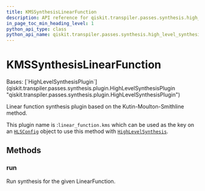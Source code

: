 ```yaml
---
title: KMSSynthesisLinearFunction
description: API reference for qiskit.transpiler.passes.synthesis.high_level_synthesis.KMSSynthesisLinearFunction
in_page_toc_min_heading_level: 1
python_api_type: class
python_api_name: qiskit.transpiler.passes.synthesis.high_level_synthesis.KMSSynthesisLinearFunction
---
```


# KMSSynthesisLinearFunction

<Class id="qiskit.transpiler.passes.synthesis.high_level_synthesis.KMSSynthesisLinearFunction" isDedicatedPage={true} github="https://github.com/Qiskit/qiskit/tree/main/qiskit/transpiler/passes/synthesis/high_level_synthesis.py#L718-L728" signature="qiskit.transpiler.passes.synthesis.high_level_synthesis.KMSSynthesisLinearFunction">
  Bases: [`HighLevelSynthesisPlugin`](qiskit.transpiler.passes.synthesis.plugin.HighLevelSynthesisPlugin "qiskit.transpiler.passes.synthesis.plugin.HighLevelSynthesisPlugin")

  Linear function synthesis plugin based on the Kutin-Moulton-Smithline method.

  This plugin name is :`linear_function.kms` which can be used as the key on an [`HLSConfig`](qiskit.transpiler.passes.HLSConfig "qiskit.transpiler.passes.synthesis.high_level_synthesis.HLSConfig") object to use this method with [`HighLevelSynthesis`](qiskit.transpiler.passes.HighLevelSynthesis "qiskit.transpiler.passes.synthesis.high_level_synthesis.HighLevelSynthesis").

  ## Methods

  ### run

  <Function id="qiskit.transpiler.passes.synthesis.high_level_synthesis.KMSSynthesisLinearFunction.run" name="run" github="https://github.com/Qiskit/qiskit/tree/main/qiskit/transpiler/passes/synthesis/high_level_synthesis.py#L725-L728" signature="run(high_level_object, coupling_map=None, target=None, qubits=None, **options)">
    Run synthesis for the given LinearFunction.
  </Function>
</Class>

